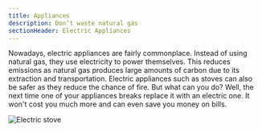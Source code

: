 ```yaml
---
title: Appliances
description: Don’t waste natural gas
sectionHeader: Electric Appliances
---
```


Nowadays, electric appliances are fairly commonplace.
Instead of using natural gas, they use electricity to power themselves. 
This reduces emissions as natural gas produces large amounts of carbon due to its extraction and transportation. 
Electric appliances such as stoves can also be safer as they reduce the chance of fire.
But what can you do? Well, the next time one of your appliances breaks replace it with an electric one.
It won't cost you much more and can even save you money on bills.

<img src="/images/appliances.jpeg" alt="Electric stove"/>
